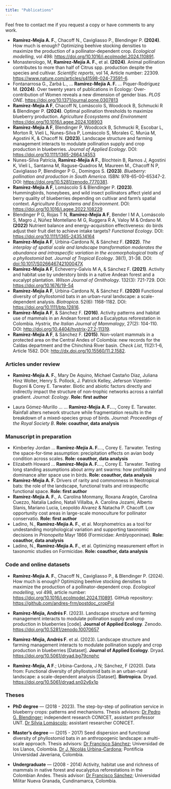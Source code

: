 ```yaml
---
title: "Publications"
---
```


Feel free to contact me if you request a copy or have comments to any work.

:::{}
-   **Ramírez-Mejía A. F.**, Chacoff N., Cavigliasso P., Blendinger P. **(2024)**. How much is enough? Optimizing beehive stocking densities to maximize the production of a pollinator-dependent crop. *Ecological modelling*, vol 498: <https://doi.org/10.1016/j.ecolmodel.2024.110891>.
-   Monasterologo, M, **Ramírez-Mejía A. F.**, et al. **(2024)**. Animal pollination contributes to more than half of Citrus spp. production despite the species and cultivar. *Scientific reports*, vol 14, Article number: 22309.  <https://www.nature.com/articles/s41598-024-73591-6>.
-   Fontanarrosa G., Zarbá L., ... **Ramírez-Mejía A. F.** ... Piquer-Rodríguez M. **(2024)**. Over twenty years of publications in Ecology: Over-contribution of Women reveals a new dimension of gender bias. *PLOS ONE*.  <https://doi.org/10.1371/journal.pone.0307813>
-   **Ramírez-Mejía A F**, Chacoff N, Lomáscolo S, Woodcock B, Schmucki R & Blendinger P. **(2024)**. Optimal pollination thresholds to maximize blueberry production. *Agriculture Ecosystems and Environment* <https://doi.org/10.1016/j.agee.2024.108903>
-   **Ramírez-Mejía A F**, Blendinger P, Woodcock B, Schmucki R, Escobar L, Morton R, Vieli L, Nunes-Silva P, Lomáscolo S, Morales C, Murúa M, Agostini K, & Chacoff N. **(2023)**. Landscape structure and farming management interacts to modulate pollination supply and crop production in blueberries. *Journal of Applied Ecology*. DOI: <https://doi.org/10.1111/1365-2664.14553>
-   Nunes-Silva Patrícia, **Ramírez-Mejía A F.**, Blochtein B, Ramos J, Agostini K, Vieli L, Santanna M, Raguse-Quadros M, Maureen M., Chacoff N P, Cavigliasso P, Blendinger P G., Domingos S. **(2023)**. *Blueberry: pollination and production in South America*. ISBN: 978-65-00-65347-2. DOI: <https://doi.org/10.5281/zenodo.7770381>.
-   **Ramírez-Mejía A F**, Lomáscolo S & Blendinger P. **(2023)**. Hummingbirds, honeybees, and wild insect pollinators affect yield and berry quality of blueberries depending on cultivar and farm's spatial context. *Agriculture Ecosystems and Environment*. DOI: <https://doi.org/10.1016/j.agee.2022.108229>
-   Blendinger P G, Rojas T N, **Ramírez-Mejía A F**, Bender I M A, Lomáscolo S, Magro J, Núñez Montellano M G, Ruggera R A, Valoy M & Ordano M. **(2022)** Nutrient balance and energy-acquisition effectiveness: do birds adjust their fruit diet to achieve intake targets? *Functional Ecology*. DOI: <https://doi.org/10.1111/1365-2435.14164>
-   **Ramírez-Mejía A F**, Urbina-Cardona N, & Sánchez F. **(2022)**. *The interplay of spatial scale and landscape transformation moderates the abundance and intraspecific variation in the ecomorphological traits of a phyllostomid bat*. *Journal of Tropical Ecology*. 38(1), 31-38. DOI: [doi:10.1017/S026646742100047X](https://www.cambridge.org/core/journals/journal-of-tropical-ecology/article/abs/interplay-of-spatial-scale-and-landscape-transformation-modulates-the-abundance-and-intraspecific-variation-in-the-ecomorphological-traits-of-a-phyllostomid-bat/9FE42D071008B1715D61864F94998527)
-   **Ramírez-Mejía A F**, Echeverry-Galvis M A, & Sánchez F. **(2021)**. Activity and habitat use by understory birds in a native Andean forest and a eucalypt plantation. *Wilson Journal of Ornithology*. 132(3): 721-729. DOI: <https://doi.org/10.1676/19-54>
-   **Ramírez-Mejía A F**, Urbina-Cardona N, & Sánchez F. **(2020)** Functional diversity of phyllostomid bats in an urban-rural landscape: a scale-dependent analysis. *Biotropica*. 52(6): 1168-1182. DOI: <https://doi.org/10.1111/btp.12816>.
-   **Ramírez-Mejía A F**, & Sánchez F. **(2016)**. Activity patterns and habitat use of mammals in an Andean forest and a Eucalyptus reforestation in Colombia. *Hystrix, the Italian Journal of Mammalogy*, 27(2): 104-110. DOI: <http://doi.org/10.4404/hystrix-27.2-11319>.
-   **Ramírez-Mejía A F**, & Sánchez F. **(2015)**. Non-volant mammals in a protected area on the Central Andes of Colombia: new records for the Caldas department and the Chinchiná River basin. *Check List*, 11(2):1-6, Article 1582. DOI: <http://dx.doi.org/10.15560/11.2.1582>.
:::


### Articles under review

:::{}
-   **Ramírez-Mejía A. F.**, Mary De Aquino, Michael Castaño Díaz, Juliana Hinz Wolter, Henry S. Pollock, J. Patrick Kelley, Jeferson Vizentin-Bugoni & Corey E. Tarwater. Biotic and abiotic factors directly and indirectly impact the structure of non-trophic networks across a rainfall gradient. *Journal: Ecology*. **Role: first author**

-   Laura Gómez-Murillo ... ... **Ramírez-Mejía A. F.**..., Corey E. Tarwater. Rainfall alters network structure while fragmentation results in the breakdown of a mixed-species group of birds. *Journal: Proceedings of the Royal Society B*. **Role: coauthor, data analysis**
:::

### Manuscript in preparation

:::{}
-   Kimberley Jordan ... **Ramírez-Mejía A. F.**..., Corey E. Tarwater. Testing the space-for-time assumption: precipitation effects on avian body condition across scales. **Role: coauthor, data analysis**
-   Elizabeth Howard ... **Ramírez-Mejía A. F.**..., Corey E. Tarwater. Testing long standing assumptions about army ant swarms: how profitability and dominance alter space use in birds. **Role: coauthor, data analysis**
-   **Ramírez-Mejía A. F.** Drivers of rarity and commonness in Neotropical bats: the role of the landscape, functional traits and intraspecific functional space. **Role: first author**
-   **Ramírez-Mejía A. F.**, A. Carolina Monmany, Roxana Aragón, Carolina Cuezzo, Natalia Ladino, Natalí Villalba, A. Carolina Jozami, Alberto Slanis, Mariano Lucia, Leopoldo Alvarez & Natacha P. Chacoff. Low opportunity cost areas in large-scale monoculture for pollinator conservatio. **Role: first author**
-   Ladino, N., **Ramírez-Mejía A. F.**, et al. Morphometrics as a tool for undestanding morphological variation and supporting taxonomic decisions in *Prionopelta* Mayr 1866 (Formicidae: Amblyoponinae). **Role: coauthor, data analysis**
-   Ladino, N., **Ramírez-Mejía A. F.**, et al. Optimizing measurement effort in taxonomic studies on Formicidae. **Role: coauthor, data analysis**
:::


### Code and online datasets

:::{}

-   **Ramírez-Mejía A. F.**, Chacoff N., Cavigliasso P., & Blendinger P. (2024). How much is enough? Optimizing beehive stocking densities to maximize the production of a pollinator-dependent crop. *Ecological modelling*, vol 498, article number: <https://doi.org/10.1016/j.ecolmodel.2024.110891>. GitHub repository: <https://github.com/andres-frm/postdoc_cropPol>

-   **Ramírez-Mejía, Andrés F**. (2023). Landscape structure and farming management interacts to modulate pollination supply and crop production in blueberries [code]. **Journal of Applied Ecology**. Zenodo. <https://doi.org/10.5281/zenodo.10070657>

-   **Ramírez-Mejía, Andrés F**. et al. (2023). Landscape structure and farming management interacts to modulate pollination supply and crop production in blueberries [Dataset]. **Journal of Applied Ecology**. Dryad. <https://doi.org/10.5061/dryad.bg79cnphc>

-   **Ramírez-Mejía, A F**.; Urbina-Cardona, J N; Sánchez, F (2020). Data from: Functional diversity of phyllostomid bats in an urban-rural landscape: a scale-dependent analysis [Dataset]. **Biotropica**. Dryad. <https://doi.org/10.5061/dryad.sn02v6x1p>
:::


### Theses

:::{}
-   **PhD degree** --- (2018 - 2023). The step-by-step of pollination service in blueberry crops: patterns and mechanisms. Thesis advisors: [Dr Pedro G. Blendinger](https://scholar.google.com/citations?user=9oyNtX0AAAAJ&hl=en&oi=ao); independent research CONICET, assistant professor UNT. [Dr Silvia Lomáscolo](https://scholar.google.com/citations?hl=en&user=r9PAo-QAAAAJ); assistant researcher CONICET.

-   **Master's degree** --- (2015 - 2017) Seed dispersion and functional diversity of phyllostomid bats in an anthropogenic landscape: a multi-scale approach. Thesis advisors: [Dr Francisco Sánchez](https://scholar.google.com/citations?user=6MC0Yx8AAAAJ&hl=en); Universidad de los Llanos, Colombia. [Dr J. Nicolás Urbina-Cardona](https://scholar.google.com/citations?user=uMBjaFgAAAAJ&hl=en); Pontificia Universidad Javeriana, Colombia.

-   **Undergraduate** --- (2008 - 2014) Activity, habitat use and richness of mammals in native forest and eucalyptus reforestations in the Colombian Andes. Thesis advisor: [Dr Francisco Sánchez](https://scholar.google.com/citations?user=6MC0Yx8AAAAJ&hl=es); Universidad Militar Nueva Granada, Cundinamarca, Colombia.
:::
